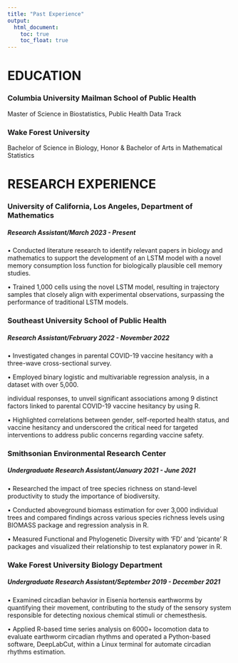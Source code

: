 ```yaml
---
title: "Past Experience"
output: 
  html_document:
    toc: true
    toc_float: true
---
```

# EDUCATION
### Columbia University Mailman School of Public Health 
Master of Science in Biostatistics, Public Health Data Track 

### Wake Forest University 
Bachelor of Science in Biology, Honor & Bachelor of Arts in Mathematical Statistics 

# RESEARCH EXPERIENCE
### University of California, Los Angeles, Department of Mathematics                                   
##### Research Assistant/March 2023 - Present
•	Conducted literature research to identify relevant papers in biology and mathematics to support the development of an LSTM model with a novel memory consumption loss function for biologically plausible cell memory studies. 

•	Trained 1,000 cells using the novel LSTM model, resulting in trajectory samples that closely align with experimental observations, surpassing the performance of traditional LSTM models. 

### Southeast University School of Public Health
##### Research Assistant/February 2022 - November 2022
•	Investigated changes in parental COVID-19 vaccine hesitancy with a three-wave cross-sectional survey. 

•	Employed binary logistic and multivariable regression analysis, in a dataset with over 5,000. 

individual responses, to unveil significant associations among 9 distinct factors linked to parental COVID-19 vaccine hesitancy by using R. 

•	Highlighted correlations between gender, self-reported health status, and vaccine hesitancy and underscored the critical need for targeted interventions to address public concerns regarding vaccine safety. 

### Smithsonian Environmental Research Center
##### Undergraduate Research Assistant/January 2021 - June 2021
•	Researched the impact of tree species richness on stand-level productivity to study the importance of biodiversity. 

•	Conducted aboveground biomass estimation for over 3,000 individual trees and compared findings across various species richness levels using BIOMASS package and regression analysis in R. 

•	Measured Functional and Phylogenetic Diversity with 'FD' and 'picante' R packages and visualized their relationship to test explanatory power in R. 

### Wake Forest University Biology Department 
##### Undergraduate Research Assistant/September 2019 - December 2021
•	Examined circadian behavior in Eisenia hortensis earthworms by quantifying their movement, contributing to the study of the sensory system responsible for detecting noxious chemical stimuli or chemesthesis. 

•	Applied R-based time series analysis on 6000+ locomotion data to evaluate earthworm circadian rhythms and operated a Python-based software, DeepLabCut, within a Linux terminal for automate circadian rhythms estimation. 








